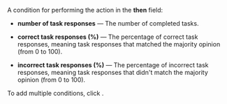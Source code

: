 A condition for performing the action in the **then** field:

- **number of task responses** — The number of completed tasks.

- **correct task responses (%)** — The percentage of correct task responses, meaning task responses that matched the majority opinion (from 0 to 100).

- **incorrect task responses (%)** — The percentage of incorrect task responses, meaning task responses that didn't match the majority opinion (from 0 to 100).

To add multiple conditions, click <img src="https://tlkfrontprod.azureedge.net/portal-production/static/uploaded/images/1675425170178/1675425170178_original_svg.svg" alt="" />.